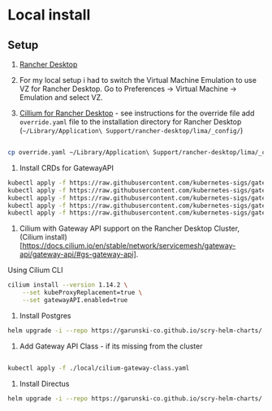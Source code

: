 # Local install

## Setup

1. [Rancher Desktop](https://github.com/rancher-sandbox/rancher-desktop/releases)

1. For my local setup i had to switch the Virtual Machine Emulation to use VZ for Rancher Desktop. Go to Preferences -> Virtual Machine -> Emulation and select VZ.

1. [Cillium for Rancher Desktop](https://docs.cilium.io/en/stable/gettingstarted/k8s-install-default/#create-the-cluster) - see instructions for the override file
   add `override.yaml` file to the installation directory for Rancher Desktop (`~/Library/Application\ Support/rancher-desktop/lima/_config/`)

```yaml copy filename="override.yaml" file=local/override.yaml

```

```sh copy
cp override.yaml ~/Library/Application\ Support/rancher-desktop/lima/_config/override.yaml
```

1. Install CRDs for GatewayAPI

```sh copy
kubectl apply -f https://raw.githubusercontent.com/kubernetes-sigs/gateway-api/v0.7.0/config/crd/standard/gateway.networking.k8s.io_gatewayclasses.yaml
kubectl apply -f https://raw.githubusercontent.com/kubernetes-sigs/gateway-api/v0.7.0/config/crd/standard/gateway.networking.k8s.io_gateways.yaml
kubectl apply -f https://raw.githubusercontent.com/kubernetes-sigs/gateway-api/v0.7.0/config/crd/standard/gateway.networking.k8s.io_httproutes.yaml
kubectl apply -f https://raw.githubusercontent.com/kubernetes-sigs/gateway-api/v0.7.0/config/crd/standard/gateway.networking.k8s.io_referencegrants.yaml
kubectl apply -f https://raw.githubusercontent.com/kubernetes-sigs/gateway-api/v0.7.0/config/crd/experimental/gateway.networking.k8s.io_tlsroutes.yaml

```

1. Cilium with Gateway API support on the Rancher Desktop Cluster, (Cilium install)[https://docs.cilium.io/en/stable/network/servicemesh/gateway-api/gateway-api/#gs-gateway-api].

Using Cilium CLI

```sh copy
cilium install --version 1.14.2 \
    --set kubeProxyReplacement=true \
    --set gatewayAPI.enabled=true
```

1. Install Postgres

```sh copy
helm upgrade -i --repo https://garunski-co.github.io/scry-helm-charts/ postgres postgres-local
```

1. Add Gateway API Class - if its missing from the cluster

```yaml copy filename="cilium-gateway-class.yaml" file=local/cilium-gateway-class.yaml

```

```sh copy
kubectl apply -f ./local/cilium-gateway-class.yaml
```

1. Install Directus

```sh copy
helm upgrade -i --repo https://garunski-co.github.io/scry-helm-charts/ directus directus-local
```
